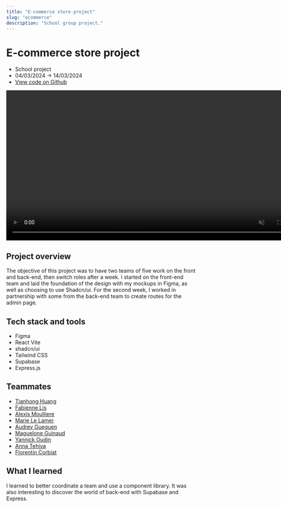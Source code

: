 ```yaml
---
title: "E-commerce store project"
slug: "ecommerce"
description: "School group project."
---
```


# E-commerce store project

- School project
- 04/03/2024 -> 14/03/2024
- [View code on Github](https://github.com/lemathurin/e-commerce-website)

<video width="800" height="auto" controls autoPlay muted loop>
  <source
    src="https://github.com/user-attachments/assets/54c1ef86-dd07-4247-8cda-a00c4a0eca00"
    type="video/mp4"
  />
</video>

## Project overview

The objective of this project was to have two teams of five work on the front and back-end, then switch roles after a week. I started on the front-end team and laid the foundation of the design with my mockups in Figma, as well as choosing to use Shadcn/ui. For the second week, I worked in partnership with some from the back-end team to create routes for the admin page.

## Tech stack and tools

- Figma
- React Vite
- shadcn/ui
- Tailwind CSS
- Supabase
- Express.js

## Teammates

- [Tianhong Huang](https://github.com/Tianhong258)
- [Fabienne Lis](https://github.com/FabienneLIS)
- [Alexis Moulliere](https://github.com/realalexis)
- [Marie Le Lamer](https://github.com/MarieLeLamer)
- [Audrey Gueguen](https://github.com/AudreyGgn)
- [Maguelone Guinaud](https://github.com/magueloneguinaud)
- [Yannick Oudin](https://github.com/oudinyannick)
- [Anna Tehiva](https://github.com/annatehiva)
- [Florentin Corbiat](https://github.com/CorbiatFlorentin)

## What I learned

I learned to better coordinate a team and use a component library. It was also interesting to discover the world of back-end with Supabase and Express.
